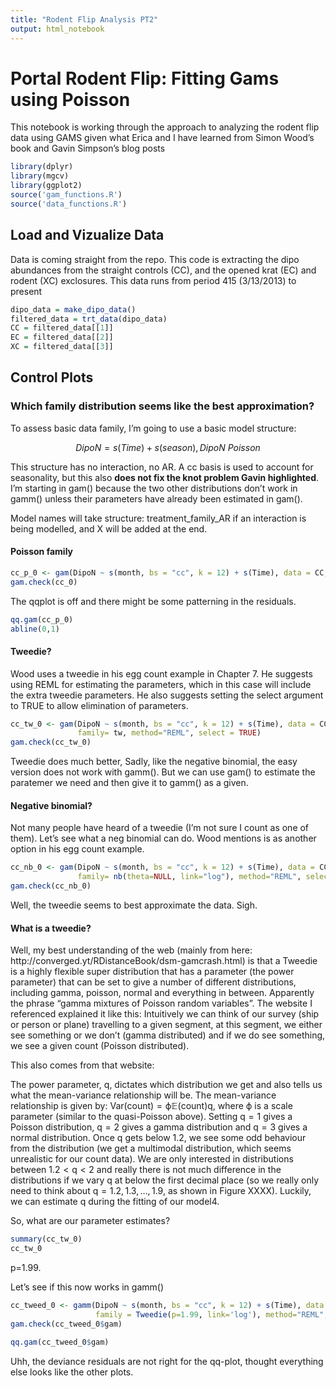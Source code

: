 ```yaml
---
title: "Rodent Flip Analysis PT2"
output: html_notebook
---
```


# Portal Rodent Flip: Fitting Gams using Poisson

This notebook is working through the approach to analyzing the rodent flip
data using GAMS given what Erica and I have learned from Simon Wood's book and
Gavin Simpson's blog posts

```r
library(dplyr)
library(mgcv)
library(ggplot2)
source('gam_functions.R')
source('data_functions.R')
```
## Load and Vizualize Data

Data is coming straight from the repo. This code is extracting the dipo abundances from the straight controls (CC), and the opened krat (EC) and rodent (XC) exclosures. This data runs from period 415 (3/13/2013) to present

```r
dipo_data = make_dipo_data()
filtered_data = trt_data(dipo_data)
CC = filtered_data[[1]]
EC = filtered_data[[2]]
XC = filtered_data[[3]]
```
## Control Plots

### Which family distribution seems like the best approximation?

To assess basic data family, I'm going to use a basic model structure:

$$ DipoN = s(Time) + s(season), DipoN ~ Poisson$$

This structure has no interaction, no AR. A cc basis is used to account for
seasonality, but this also **does not fix the knot problem Gavin highlighted**. 
I'm starting in gam() because the two other distributions don't work in gamm()
unless their parameters have already been estimated in gam().

Model names will take structure: 
treatment_family_AR
if an interaction is being modelled, and X will be added at the end.

#### Poisson family

```r
cc_p_0 <- gam(DipoN ~ s(month, bs = "cc", k = 12) + s(Time), data = CC, family= poisson)
gam.check(cc_0)
```

The qqplot is off and there might be some patterning in the residuals.

```r
qq.gam(cc_p_0)
abline(0,1)
```


#### Tweedie?

Wood uses a tweedie in his egg count example in Chapter 7. He suggests 
using REML for estimating the parameters, which in this case will include the
extra tweedie parameters. He also suggests setting the select argument to
TRUE to allow elimination of parameters.
```r
cc_tw_0 <- gam(DipoN ~ s(month, bs = "cc", k = 12) + s(Time), data = CC, 
               family= tw, method="REML", select = TRUE)
gam.check(cc_tw_0)
```

Tweedie does much better, Sadly, like the negative binomial, the easy version does not work
with gamm(). But we can use gam() to estimate the paratemer we need and then
give it to gamm() as a given.

#### Negative binomial?

Not many people have heard of a tweedie (I'm not sure I count as one of them).
Let's see what a neg binomial can do. Wood mentions is as another option in
his egg count example.

```r
cc_nb_0 <- gam(DipoN ~ s(month, bs = "cc", k = 12) + s(Time), data = CC, 
               family= nb(theta=NULL, link="log"), method="REML", select = TRUE)
gam.check(cc_nb_0)
```

Well, the tweedie seems to best approximate the data. Sigh.

#### What is a tweedie?

Well, my best understanding of the web (mainly from here: http://converged.yt/RDistanceBook/dsm-gamcrash.html) is that a Tweedie is a highly 
flexible super distribution that has a parameter (the power parameter) that can
be set to give a number of different distributions, including gamma, poisson,
normal and everything in between. Apparently the phrase "gamma mixtures of
Poisson random variables". The website I referenced explained it like this:
Intuitively we can think of our survey (ship or person or plane) travelling to 
a given segment, at this segment, we either see something or we don’t 
(gamma distributed) and if we do see something, we see a given count (Poisson distributed).

This also comes from that website:

The power parameter, q, dictates which distribution we get and also tells us what the mean-variance relationship will be. The mean-variance relationship is given by: Var(count) = ϕ𝔼(count)q, where ϕ is a scale parameter (similar to the quasi-Poisson above). Setting q = 1 gives a Poisson distribution, q = 2 gives a gamma distribution and q = 3 gives a normal distribution. Once q gets below 1.2, we see some odd behaviour from the distribution (we get a multimodal distribution, which seems unrealistic for our count data). We are only interested in distributions between 1.2 < q < 2 and really there is not much difference in the distributions if we vary q at below the first decimal place (so we really only need to think about q = 1.2, 1.3, …, 1.9, as shown in Figure XXXX). Luckily, we can estimate q during the fitting of our model4.

So, what are our parameter estimates?

```r
summary(cc_tw_0)
cc_tw_0
```

p=1.99.

Let's see if this now works in gamm()

```r
cc_tweed_0 <- gamm(DipoN ~ s(month, bs = "cc", k = 12) + s(Time), data = CC, 
                   family = Tweedie(p=1.99, link='log'), method="REML", select = TRUE)
gam.check(cc_tweed_0$gam)
```

```r
qq.gam(cc_tweed_0$gam)
```

Uhh, the deviance residuals are not right for the qq-plot, thought everything
else looks like the other plots.




